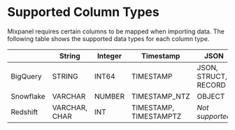 # Supported Column Types

Mixpanel requires certain columns to be mapped when importing data. The following table shows the supported data types for each column type.

| | String | Integer | Timestamp | JSON |
| :- | - | - | - | - |
| BigQuery | STRING | INT64 | TIMESTAMP | JSON, STRUCT, RECORD |
| Snowflake | VARCHAR | NUMBER | TIMESTAMP_NTZ | OBJECT |
| Redshift | VARCHAR, CHAR | INT | TIMESTAMP, TIMESTAMPTZ | _Not supported_ |
